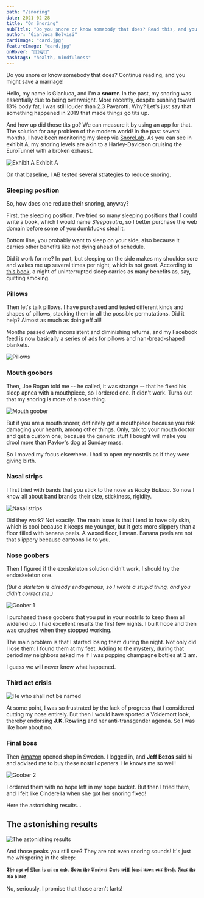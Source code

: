 ```yaml
---
path: "/snoring"
date: 2021-02-28
title: "On Snoring"
subTitle: "Do you snore or know somebody that does? Read this, and you might save a marriage!"
author: "Gianluca Belvisi"
cardImage: "card.jpg"
featureImage: "card.jpg"
onHover: "🛌🎼🎧🤔"
hashtags: "health, mindfulness"
---
```

Do you snore or know somebody that does? Continue reading, and you might save a marriage!

Hello, my name is Gianluca, and I'm a **snorer**. In the past, my snoring was essentially due to being overweight. More recently, despite pushing toward 13% body fat, I was still louder than 2.3 Pavarotti. Why? Let's just say that something happened in 2019 that made things go tits up.

And how up did those tits go? We can measure it by using an app for that. The solution for any problem of the modern world! In the past several months, I have been monitoring my sleep via [SnoreLab](https://www.snorelab.com). As you can see in exhibit A, my snoring levels are akin to a Harley-Davidson cruising the EuroTunnel with a broken exhaust.

![Exhibit A](before.jpg)
<FigureLabel>Exhibit A</FigureLabel>

On that baseline, I AB tested several strategies to reduce snoring.

### Sleeping position

So, how does one reduce their snoring, anyway?

First, the sleeping position. I've tried so many sleeping positions that I could write a book, which I would name *Sleepasutra*, so I better purchase the web domain before some of you dumbfucks steal it.

Bottom line, you probably want to sleep on your side, also because it carries other benefits like not dying ahead of schedule.

<YouTube source="O8UoAASCUsQ"></YouTube>

Did it work for me? In part, but sleeping on the side makes my shoulder sore and wakes me up several times per night, which is not great. According to [this book](https://www.bookdepository.com/Why-We-Sleep.../9780141983769), a night of uninterrupted sleep carries as many benefits as, say, quitting smoking.

### Pillows

Then let's talk pillows. I have purchased and tested different kinds and shapes of pillows, stacking them in all the possible permutations. Did it help? Almost as much as doing eff all!

Months passed with inconsistent and diminishing returns, and my Facebook feed is now basically a series of ads for pillows and nan-bread-shaped blankets.

![Pillows](pillows.jpeg)

### Mouth goobers

Then, Joe Rogan told me -- he called, it was strange -- that he fixed his sleep apnea with a mouthpiece, so I ordered one. It didn't work. Turns out that my snoring is more of a nose thing.

![Mouth goober](bite2.jpg)

But if you are a mouth snorer, definitely get a mouthpiece because you risk damaging your hearth, among other things. Only, talk to your mouth doctor and get a custom one; because the generic stuff I bought will make you drool more than Pavlov's dog at Sunday mass.

So I moved my focus elsewhere. I had to open my nostrils as if they were giving birth.

### Nasal strips

I first tried with bands that you stick to the nose as *Rocky Balboa*. So now I know all about band brands: their size, stickiness, rigidity.

![Nasal strips](strips.jpg)

Did they work? Not exactly. The main issue is that I tend to have oily skin, which is cool because it keeps me younger, but it gets more slippery than a floor filled with banana peels. A waxed floor, I mean. Banana peels are not that slippery because cartoons lie to you.

### Nose goobers

Then I figured if the exoskeleton solution didn't work, I should try the endoskeleton one.

*(But a skeleton is already endogenous, so I wrote a stupid thing, and you didn't correct me.)*

![Goober 1](goober1.jpg)

I purchased these goobers that you put in your nostrils to keep them all widened up. I had excellent results the first few nights. I built hope and then was crushed when they stopped working.

The main problem is that I started losing them during the night. Not only did I lose them: I found them at my feet. Adding to the mystery, during that period my neighbors asked me if I was popping champagne bottles at 3 am.

I guess we will never know what happened.

### Third act crisis

![He who shall not be named](volde.jpg)

At some point, I was so frustrated by the lack of progress that I considered cutting my nose entirely. But then I would have sported a Voldemort look, thereby endorsing **J.K. Rowling** and her anti-transgender agenda. So I was like how about no.

### Final boss

Then [Amazon](www.amazon.se) opened shop in Sweden. I logged in, and **Jeff Bezos** said hi and advised me to buy these nostril openers. He knows me so well!

![Goober 2](goober2.jpg)

I ordered them with no hope left in my hope bucket. But then I tried them, and I felt like Cinderella when she got her snoring fixed!

Here the astonishing results...

## The astonishing results

![The astonishing results](success.jpg)

And those peaks you still see? They are not even snoring sounds! It's just me whispering in the sleep:

𝕿𝖍𝖊 𝖆𝖌𝖊 𝖔𝖋 𝕸𝖆𝖓 𝖎𝖘 𝖆𝖙 𝖆𝖓 𝖊𝖓𝖉. 𝕾𝖔𝖔𝖓 𝖙𝖍𝖊 𝕬𝖓𝖈𝖎𝖊𝖓𝖙 𝕺𝖓𝖊𝖘 𝖜𝖎𝖑𝖑 𝖋𝖊𝖆𝖘𝖙 𝖚𝖕𝖔𝖓 𝖔𝖚𝖗 𝖋𝖑𝖊𝖘𝖍. 𝕱𝖊𝖆𝖗 𝖙𝖍𝖊 𝖔𝖑𝖉 𝖇𝖑𝖔𝖔𝖉.

No, seriously. I promise that those aren't farts!
